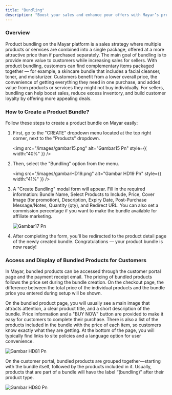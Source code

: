```yaml
---
title: "Bundling"
description: "Boost your sales and enhance your offers with Mayar’s product bundling feature — available now!"
---
```


### Overview

Product bundling on the Mayar platform is a sales strategy where multiple products or services are combined into a single package, offered at a more attractive price than if purchased separately. The main goal of bundling is to provide more value to customers while increasing sales for sellers. With product bundling, customers can find complementary items packaged together — for example, a skincare bundle that includes a facial cleanser, toner, and moisturizer. Customers benefit from a lower overall price, the convenience of getting everything they need in one purchase, and added value from products or services they might not buy individually. For sellers, bundling can help boost sales, reduce excess inventory, and build customer loyalty by offering more appealing deals.

### How to Create a Product Bundle?

Follow these steps to create a product bundle on Mayar easily:

1. First, go to the "CREATE" dropdown menu located at the top right corner, next to the "Products" dropdown.

   <img
     src="/images/gambar15.png"
     alt="Gambar15 Pn"
     style={{ width:"40%" }}
   />
2. Then, select the "Bundling" option from the menu.

   <img
     src="/images/gambarHD19.png"
     alt="Gambar HD19 Pn"
     style={{ width:"41%" }}
   />
3. A "Create Bundling" modal form will appear. Fill in the required information: Bundle Name, Select Products to Include, Price, Cover Image (for promotion), Description, Expiry Date, Post-Purchase Message/Notes, Quantity (qty), and Redirect URL. You can also set a commission percentage if you want to make the bundle available for affiliate marketing.

   ![Gambar17 Pn](/images/gambar17.png)
4. After completing the form, you'll be redirected to the product detail page of the newly created bundle. Congratulations — your product bundle is now ready\!

### Access and Display of Bundled Products for Customers

In Mayar, bundled products can be accessed through the customer portal page and the payment receipt email. The pricing of bundled products follows the price set during the bundle creation. On the checkout page, the difference between the total price of the individual products and the bundle price you entered during setup will be shown.

On the bundled product page, you will usually see a main image that attracts attention, a clear product title, and a short description of the bundle. Price information and a "BUY NOW" button are provided to make it easy for customers to complete their purchase. There is also a list of the products included in the bundle with the price of each item, so customers know exactly what they are getting. At the bottom of the page, you will typically find links to site policies and a language option for user convenience.

![Gambar HD81 Pn](/images/gambarHD81.png)

On the customer portal, bundled products are grouped together—starting with the bundle itself, followed by the products included in it. Usually, products that are part of a bundle will have the label “(bundling)” after their product type.

![Gambar HD80 Pn](/images/gambarHD80.png)
